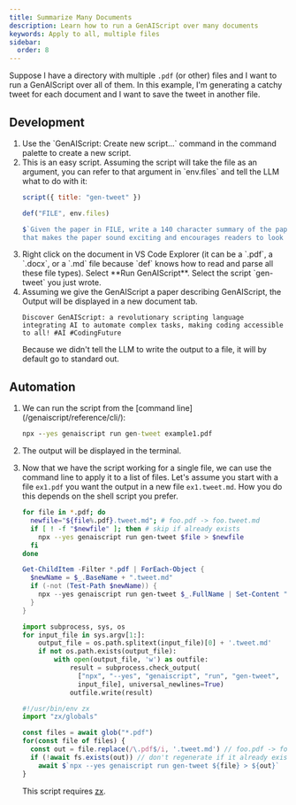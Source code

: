 ```yaml
---
title: Summarize Many Documents
description: Learn how to run a GenAIScript over many documents
keywords: Apply to all, multiple files
sidebar:
  order: 8
---
```


Suppose I have a directory with multiple `.pdf` (or other) files and I want to run a GenAIScript over all of them.
In this example, I'm generating a catchy tweet for each document and I want to save the tweet in another file.

## Development

<Steps>
<ol>
<li>
Use the `GenAIScript: Create new script...` command in the command palette to create a new script.
</li><li>
This is an easy script.  Assuming the script will take the file as an argument, 
you can refer to that argument in `env.files` and tell the LLM what to do with it:

```js title="gen-tweet.genai.js"
script({ title: "gen-tweet" })

def("FILE", env.files)

$`Given the paper in FILE, write a 140 character summary of the paper 
that makes the paper sound exciting and encourages readers to look at it.`      
```

</li><li>
Right click on the document in VS Code Explorer (it can be a `.pdf`, a `.docx`, or a `.md` file 
because `def` knows how to read and parse all these file types).
Select **Run GenAIScript**. Select the script `gen-tweet` you just wrote.
</li><li>
Assuming we give the GenAIScript a paper describing GenAIScript, the Output will be displayed in a new document tab.

```plaintext wrap
Discover GenAIScript: a revolutionary scripting language integrating AI to automate complex tasks, making coding accessible to all! #AI #CodingFuture
```

Because we didn't tell the LLM to write the output to a file, it will by default go to standard out. 
</li>
</ol>

</Steps>

## Automation

<Steps>
<ol>
<li>
We can run the script from the [command line](/genaiscript/reference/cli/):

```cmd wrap
npx --yes genaiscript run gen-tweet example1.pdf
```

</li><li>
The output will be displayed in the terminal.
</li><li>

Now that we have the script working for a single file, we can use the command line to apply it to a list of 
files.  Let's assume you start with a file `ex1.pdf` you want the output in a new file `ex1.tweet.md`.
How you do this depends on the shell script you prefer. 

<Tabs>
  <TabItem label="bash">

```bash wrap frame="none"
for file in *.pdf; do 
  newfile="${file%.pdf}.tweet.md"; # foo.pdf -> foo.tweet.md
  if [ ! -f "$newfile" ]; then # skip if already exists
    npx --yes genaiscript run gen-tweet $file > $newfile
  fi
done
```

</TabItem>
<TabItem label="PowerShell">

```powershell wrap frame="none"
Get-ChildItem -Filter *.pdf | ForEach-Object {
  $newName = $_.BaseName + ".tweet.md"
  if (-not (Test-Path $newName)) {
    npx --yes genaiscript run gen-tweet $_.FullName | Set-Content "$newName"  
  }
}
```
</TabItem>
<TabItem label="Python (on Windows)">

```python wrap frame="none"
import subprocess, sys, os
for input_file in sys.argv[1:]:
    output_file = os.path.splitext(input_file)[0] + '.tweet.md'
    if not os.path.exists(output_file):
        with open(output_file, 'w') as outfile:
            result = subprocess.check_output(
              ["npx", "--yes", "genaiscript", "run", "gen-tweet", 
              input_file], universal_newlines=True)
            outfile.write(result)
```
</TabItem>

<TabItem label="JavaScript (node.js)">

```js wrap frame="none"
#!/usr/bin/env zx
import "zx/globals"

const files = await glob("*.pdf")
for(const file of files) {
  const out = file.replace(/\.pdf$/i, '.tweet.md') // foo.pdf -> foo.tweet.md
  if (!await fs.exists(out)) // don't regenerate if it already exists
    await $`npx --yes genaiscript run gen-tweet ${file} > ${out}`
}
```
This script requires [zx](https://github.com/google/zx).

</TabItem>

</Tabs>
</li>
</ol>
</Steps>